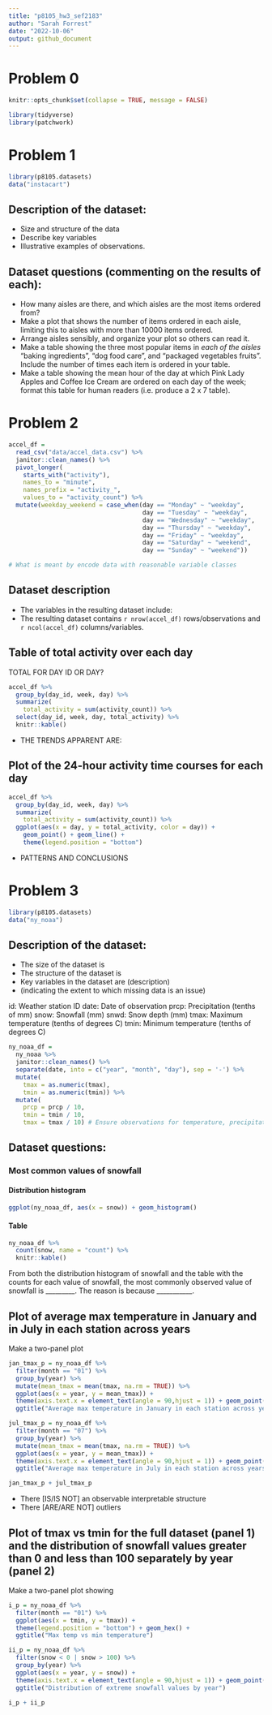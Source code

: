 ```yaml
---
title: "p8105_hw3_sef2183"
author: "Sarah Forrest"
date: "2022-10-06"
output: github_document
---
```


# Problem 0

```r
knitr::opts_chunk$set(collapse = TRUE, message = FALSE)
```

```r
library(tidyverse)
library(patchwork)
```

# Problem 1

```r
library(p8105.datasets)
data("instacart")
```

## Description of the dataset:
* Size and structure of the data
* Describe key variables
* Illustrative examples of observations.

## Dataset questions (commenting on the results of each):
* How many aisles are there, and which aisles are the most items ordered from?
* Make a plot that shows the number of items ordered in each aisle, limiting this to aisles with more than 10000 items ordered. 
* Arrange aisles sensibly, and organize your plot so others can read it.
* Make a table showing the three most popular items in *each of the aisles* “baking ingredients”, “dog food care”, and “packaged vegetables fruits”. Include the number of times each item is ordered in your table.
* Make a table showing the mean hour of the day at which Pink Lady Apples and Coffee Ice Cream are ordered on each day of the week; format this table for human readers (i.e. produce a 2 x 7 table).

# Problem 2
```r
accel_df = 
  read_csv("data/accel_data.csv") %>%
  janitor::clean_names() %>%
  pivot_longer(
    starts_with("activity"),
    names_to = "minute",
    names_prefix = "activity_", 
    values_to = "activity_count") %>%
  mutate(weekday_weekend = case_when(day == "Monday" ~ "weekday",
                                     day == "Tuesday" ~ "weekday",
                                     day == "Wednesday" ~ "weekday",
                                     day == "Thursday" ~ "weekday",
                                     day == "Friday" ~ "weekday",
                                     day == "Saturday" ~ "weekend",
                                     day == "Sunday" ~ "weekend"))

# What is meant by encode data with reasonable variable classes
```

## Dataset description
* The variables in the resulting dataset include: 
* The resulting dataset contains `r nrow(accel_df)` rows/observations and `r ncol(accel_df)` columns/variables.

## Table of total activity over each day
TOTAL FOR DAY ID OR DAY?

```r
accel_df %>%
  group_by(day_id, week, day) %>%
  summarize(
    total_activity = sum(activity_count)) %>% 
  select(day_id, week, day, total_activity) %>% 
  knitr::kable()
```

* THE TRENDS APPARENT ARE:

## Plot of the 24-hour activity time courses for each day 

```r
accel_df %>%
  group_by(day_id, week, day) %>%
  summarize(
    total_activity = sum(activity_count)) %>% 
  ggplot(aes(x = day, y = total_activity, color = day)) + 
    geom_point() + geom_line() + 
    theme(legend.position = "bottom")
```

* PATTERNS AND CONCLUSIONS

# Problem 3

```r
library(p8105.datasets)
data("ny_noaa")
```

## Description of the dataset:
* The size of the dataset is
* The structure of the dataset is
* Key variables in the dataset are (description)
* (indicating the extent to which missing data is an issue)

id: Weather station ID
date: Date of observation
prcp: Precipitation (tenths of mm)
snow: Snowfall (mm)
snwd: Snow depth (mm)
tmax: Maximum temperature (tenths of degrees C)
tmin: Minimum temperature (tenths of degrees C)

```r
ny_noaa_df = 
  ny_noaa %>%
  janitor::clean_names() %>%
  separate(date, into = c("year", "month", "day"), sep = '-') %>%
  mutate(
    tmax = as.numeric(tmax),
    tmin = as.numeric(tmin)) %>%
  mutate(
    prcp = prcp / 10, 
    tmin = tmin / 10,
    tmax = tmax / 10) # Ensure observations for temperature, precipitation, and snowfall are given in reasonable units?
```

## Dataset questions:
### Most common values of snowfall
#### Distribution histogram

```r
ggplot(ny_noaa_df, aes(x = snow)) + geom_histogram()
```

#### Table
```r
ny_noaa_df %>%
  count(snow, name = "count") %>% 
  knitr::kable()
```

From both the distribution histogram of snowfall and the table with the counts for each value of snowfall, the most commonly observed value of snowfall is _________. The reason is because ___________.

## Plot of average max temperature in January and in July in each station across years
Make a two-panel plot

```r
jan_tmax_p = ny_noaa_df %>%
  filter(month == "01") %>% 
  group_by(year) %>% 
  mutate(mean_tmax = mean(tmax, na.rm = TRUE)) %>% 
  ggplot(aes(x = year, y = mean_tmax)) + 
  theme(axis.text.x = element_text(angle = 90,hjust = 1)) + geom_point() +
  ggtitle("Average max temperature in January in each station across years")

jul_tmax_p = ny_noaa_df %>%
  filter(month == "07") %>% 
  group_by(year) %>% 
  mutate(mean_tmax = mean(tmax, na.rm = TRUE)) %>% 
  ggplot(aes(x = year, y = mean_tmax)) + 
  theme(axis.text.x = element_text(angle = 90,hjust = 1)) + geom_point() +
  ggtitle("Average max temperature in July in each station across years")

jan_tmax_p + jul_tmax_p
```

* There [IS/IS NOT] an observable interpretable structure
* There [ARE/ARE NOT] outliers

## Plot of tmax vs tmin for the full dataset (panel 1) and the distribution of snowfall values greater than 0 and less than 100 separately by year (panel 2)
Make a two-panel plot showing 

```r
i_p = ny_noaa_df %>%
  filter(month == "01") %>% 
  ggplot(aes(x = tmin, y = tmax)) +  
  theme(legend.position = "bottom") + geom_hex() +
  ggtitle("Max temp vs min temperature")

ii_p = ny_noaa_df %>%
  filter(snow < 0 | snow > 100) %>% 
  group_by(year) %>% 
  ggplot(aes(x = year, y = snow)) + 
  theme(axis.text.x = element_text(angle = 90,hjust = 1)) + geom_point() +
  ggtitle("Distribution of extreme snowfall values by year")

i_p + ii_p
```
